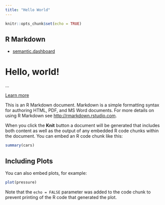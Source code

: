 ```yaml
---
title: "Hello World"
---
```


```r
knitr::opts_chunk$set(echo = TRUE)
```


## R Markdown

* [semantic.dashboard](https://github.com/Appsilon/semantic.dashboard)


<div class="jumbotron">
  <h1>Hello, world!</h1>
  <p>...</p>
  <p><a class="btn btn-primary btn-lg" href="#" role="button">Learn more</a></p>
</div>

This is an R Markdown document. Markdown is a simple formatting syntax for authoring HTML, PDF, and MS Word documents. For more details on using R Markdown see <http://rmarkdown.rstudio.com>.

When you click the **Knit** button a document will be generated that includes both content as well as the output of any embedded R code chunks within the document. You can embed an R code chunk like this:

```r
summary(cars)
```

## Including Plots

You can also embed plots, for example:

```r
plot(pressure)
```

Note that the `echo = FALSE` parameter was added to the code chunk to prevent printing of the R code that generated the plot.
